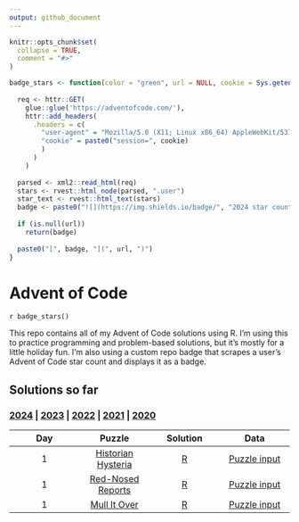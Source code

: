 ```yaml
---
output: github_document
---
```


<!-- README.md is generated from README.Rmd. Please edit that file -->

```r
knitr::opts_chunk$set(
  collapse = TRUE,
  comment = "#>"
)
```

```r
badge_stars <- function(color = "green", url = NULL, cookie = Sys.getenv("ADVENT_COOKIE_2024")) {
  
  req <- httr::GET(
    glue::glue('https://adventofcode.com/'),
    httr::add_headers(
      .headers = c(
        "user-agent" = "Mozilla/5.0 (X11; Linux x86_64) AppleWebKit/537.36 (KHTML, like Gecko) Chrome/87.0.4280.88 Safari/537.36",
        "cookie" = paste0("session=", cookie)
        )
      )
    )
  
  parsed <- xml2::read_html(req)
  stars <- rvest::html_node(parsed, ".user")
  star_text <- rvest::html_text(stars)
  badge <- paste0("![](https://img.shields.io/badge/", "2024 star count", "-", star_text, "-", color, ".svg)")
  
  if (is.null(url))
    return(badge)
  
  paste0("[", badge, "](", url, ")")
}
```

# Advent of Code

<!-- badges: start -->
`r badge_stars()`
<!-- badges: end -->

This repo contains all of my Advent of Code solutions using R. I'm using this to practice programming and problem-based solutions, but it's mostly for a little holiday fun. I'm also using a custom repo badge that scrapes a user's Advent of Code star count and displays it as a badge.

## Solutions so far
### [2024](R/2024) | [2023](R/2023) | [2022](R/2022) | [2021](R/2021) | [2020](R/2020)

| Day | Puzzle | Solution | Data |
| :---: | :---: | :---: | :---: | 
| 1 | [Historian Hysteria](https://adventofcode.com/2024/day/1) | [R](R/2024/day01.R) | [Puzzle input](data/2024/day01.txt)
| 1 | [Red-Nosed Reports](https://adventofcode.com/2024/day/2) | [R](R/2024/day02.R) | [Puzzle input](data/2024/day02.txt)
| 1 | [Mull It Over](https://adventofcode.com/2024/day/3) | [R](R/2024/day03.R) | [Puzzle input](data/2024/day03.txt)
